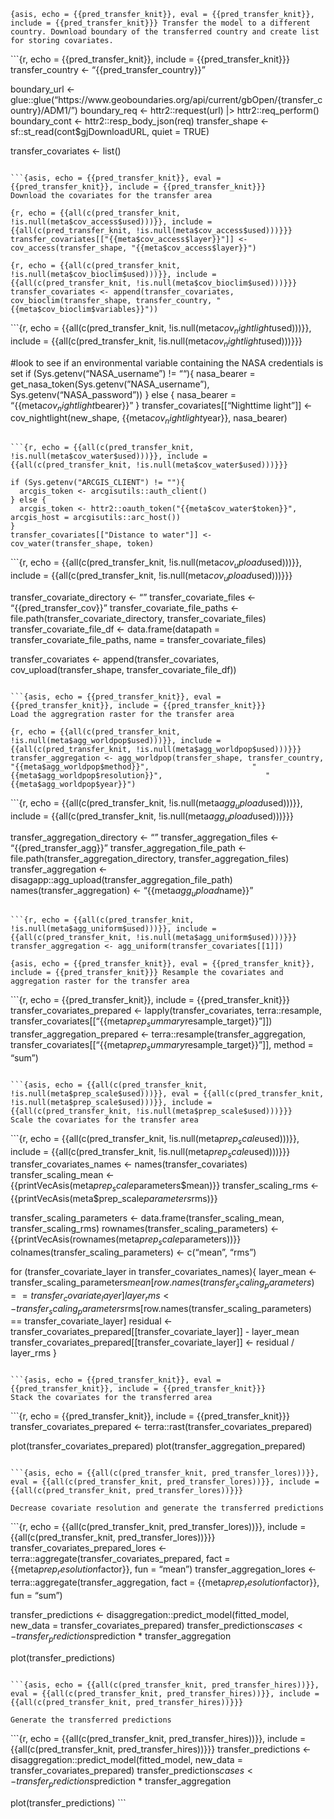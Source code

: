 ```{asis, echo = {{pred_transfer_knit}}, eval = {{pred_transfer_knit}}, include = {{pred_transfer_knit}}}
Transfer the model to a different country. Download boundary of the transferred country and create list for storing covariates.
```

```{r, echo = {{pred_transfer_knit}}, include = {{pred_transfer_knit}}}
transfer_country <- "{{pred_transfer_country}}"

boundary_url <- glue::glue("https://www.geoboundaries.org/api/current/gbOpen/{transfer_country}/ADM1/")
boundary_req <- httr2::request(url) |> httr2::req_perform()
boundary_cont <- httr2::resp_body_json(req)
transfer_shape <- sf::st_read(cont$gjDownloadURL, quiet = TRUE)

transfer_covariates <- list()
```

```{asis, echo = {{pred_transfer_knit}}, eval = {{pred_transfer_knit}}, include = {{pred_transfer_knit}}}
Download the covariates for the transfer area
```

```{r, echo = {{all(c(pred_transfer_knit, !is.null(meta$cov_access$used)))}}, include = {{all(c(pred_transfer_knit, !is.null(meta$cov_access$used)))}}}
transfer_covariates[["{{meta$cov_access$layer}}"]] <- cov_access(transfer_shape, "{{meta$cov_access$layer}}")
```

```{r, echo = {{all(c(pred_transfer_knit, !is.null(meta$cov_bioclim$used)))}}, include = {{all(c(pred_transfer_knit, !is.null(meta$cov_bioclim$used)))}}}
transfer_covariates <- append(transfer_covariates, cov_bioclim(transfer_shape, transfer_country, "{{meta$cov_bioclim$variables}}"))
```

```{r, echo = {{all(c(pred_transfer_knit, !is.null(meta$cov_nightlight$used)))}}, include = {{all(c(pred_transfer_knit, !is.null(meta$cov_nightlight$used)))}}}

#look to see if an environmental variable containing the NASA credentials is set 
if (Sys.getenv("NASA_username") != ""){
  nasa_bearer = get_nasa_token(Sys.getenv("NASA_username"), Sys.getenv("NASA_password"))
} else {
  nasa_bearer = "{{meta$cov_nightlight$bearer}}"
}
transfer_covariates[["Nighttime light"]] <- cov_nightlight(new_shape, {{meta$cov_nightlight$year}}, nasa_bearer)
```

```{r, echo = {{all(c(pred_transfer_knit, !is.null(meta$cov_water$used)))}}, include = {{all(c(pred_transfer_knit, !is.null(meta$cov_water$used)))}}}

if (Sys.getenv("ARCGIS_CLIENT") != ""){
  arcgis_token <- arcgisutils::auth_client()
} else {
  arcgis_token <- httr2::oauth_token("{{meta$cov_water$token}}", arcgis_host = arcgisutils::arc_host())
}
transfer_covariates[["Distance to water"]] <-  cov_water(transfer_shape, token)
```

```{r, echo = {{all(c(pred_transfer_knit, !is.null(meta$cov_upload$used)))}}, include = {{all(c(pred_transfer_knit, !is.null(meta$cov_upload$used)))}}}

transfer_covariate_directory <- ""
transfer_covariate_files <- "{{pred_transfer_cov}}"
transfer_covariate_file_paths <- file.path(transfer_covariate_directory, transfer_covariate_files)
transfer_covariate_file_df <- data.frame(datapath = transfer_covariate_file_paths, name = transfer_covariate_files)

transfer_covariates <- append(transfer_covariates, cov_upload(transfer_shape, transfer_covariate_file_df))
```

```{asis, echo = {{pred_transfer_knit}}, eval = {{pred_transfer_knit}}, include = {{pred_transfer_knit}}}
Load the aggregration raster for the transfer area
```

```{r, echo = {{all(c(pred_transfer_knit, !is.null(meta$agg_worldpop$used)))}}, include = {{all(c(pred_transfer_knit, !is.null(meta$agg_worldpop$used)))}}}
transfer_aggregation <- agg_worldpop(transfer_shape, transfer_country, "{{meta$agg_worldpop$method}}",
                      "{{meta$agg_worldpop$resolution}}",
                      "{{meta$agg_worldpop$year}}")
```

```{r, echo = {{all(c(pred_transfer_knit, !is.null(meta$agg_upload$used)))}}, include = {{all(c(pred_transfer_knit, !is.null(meta$agg_upload$used)))}}}

transfer_aggregation_directory <- ""
transfer_aggregation_files <- "{{pred_transfer_agg}}"
transfer_aggregation_file_path <- file.path(transfer_aggregation_directory, transfer_aggregation_files)
transfer_aggregation <- disagapp::agg_upload(transfer_aggregation_file_path)
names(transfer_aggregation) <- "{{meta$agg_upload$name}}"

```

```{r, echo = {{all(c(pred_transfer_knit, !is.null(meta$agg_uniform$used)))}}, include = {{all(c(pred_transfer_knit, !is.null(meta$agg_uniform$used)))}}}
transfer_aggregation <- agg_uniform(transfer_covariates[[1]])
```

```{asis, echo = {{pred_transfer_knit}}, eval = {{pred_transfer_knit}}, include = {{pred_transfer_knit}}}
Resample the covariates and aggregation raster for the transfer area
```

```{r, echo = {{pred_transfer_knit}}, include = {{pred_transfer_knit}}}
transfer_covariates_prepared <- lapply(transfer_covariates, terra::resample, transfer_covariates[["{{meta$prep_summary$resample_target}}"]])
transfer_aggregation_prepared <- terra::resample(transfer_aggregation, transfer_covariates[["{{meta$prep_summary$resample_target}}"]], method = "sum")

```

```{asis, echo = {{all(c(pred_transfer_knit, !is.null(meta$prep_scale$used)))}}, eval = {{all(c(pred_transfer_knit, !is.null(meta$prep_scale$used)))}}, include = {{all(c(pred_transfer_knit, !is.null(meta$prep_scale$used)))}}}
Scale the covariates for the transfer area
```

```{r, echo = {{all(c(pred_transfer_knit, !is.null(meta$prep_scale$used)))}}, include = {{all(c(pred_transfer_knit, !is.null(meta$prep_scale$used)))}}}
transfer_covariates_names <- names(transfer_covariates)
transfer_scaling_mean <- {{printVecAsis(meta$prep_scale$parameters$mean)}}
transfer_scaling_rms <- {{printVecAsis(meta$prep_scale$parameters$rms)}}

transfer_scaling_parameters <- data.frame(transfer_scaling_mean, transfer_scaling_rms)
rownames(transfer_scaling_parameters) <- {{printVecAsis(rownames(meta$prep_scale$parameters))}}
colnames(transfer_scaling_parameters) <- c("mean", "rms")

for (transfer_covariate_layer in transfer_covariates_names){
  layer_mean <- transfer_scaling_parameters$mean[row.names(transfer_scaling_parameters) == transfer_covariate_layer]
  layer_rms <- transfer_scaling_parameters$rms[row.names(transfer_scaling_parameters) == transfer_covariate_layer]
  residual <- transfer_covariates_prepared[[transfer_covariate_layer]] - layer_mean
  transfer_covariates_prepared[[transfer_covariate_layer]] <- residual / layer_rms
}
```

```{asis, echo = {{pred_transfer_knit}}, eval = {{pred_transfer_knit}}, include = {{pred_transfer_knit}}}
Stack the covariates for the transferred area
```

```{r, echo = {{pred_transfer_knit}}, include = {{pred_transfer_knit}}}
transfer_covariates_prepared <- terra::rast(transfer_covariates_prepared)

plot(transfer_covariates_prepared)
plot(transfer_aggregation_prepared)
```

```{asis, echo = {{all(c(pred_transfer_knit, pred_transfer_lores))}}, eval = {{all(c(pred_transfer_knit, pred_transfer_lores))}}, include = {{all(c(pred_transfer_knit, pred_transfer_lores))}}}

Decrease covariate resolution and generate the transferred predictions
```

```{r, echo = {{all(c(pred_transfer_knit, pred_transfer_lores))}}, include = {{all(c(pred_transfer_knit, pred_transfer_lores))}}}
transfer_covariates_prepared_lores <- terra::aggregate(transfer_covariates_prepared, fact = {{meta$prep_resolution$factor}}, fun = "mean")
transfer_aggregation_lores <- terra::aggregate(transfer_aggregation, fact = {{meta$prep_resolution$factor}}, fun = "sum")

transfer_predictions <- disaggregation::predict_model(fitted_model, new_data = transfer_covariates_prepared)
transfer_predictions$cases <- transfer_predictions$prediction * transfer_aggregation 

plot(transfer_predictions)
```

```{asis, echo = {{all(c(pred_transfer_knit, pred_transfer_hires))}}, eval = {{all(c(pred_transfer_knit, pred_transfer_hires))}}, include = {{all(c(pred_transfer_knit, pred_transfer_hires))}}}

Generate the transferred predictions
```

```{r, echo = {{all(c(pred_transfer_knit, pred_transfer_hires))}}, include = {{all(c(pred_transfer_knit, pred_transfer_hires))}}}
transfer_predictions <- disaggregation::predict_model(fitted_model, new_data = transfer_covariates_prepared)
transfer_predictions$cases <- transfer_predictions$prediction * transfer_aggregation 

plot(transfer_predictions)
```
